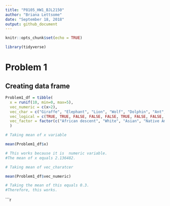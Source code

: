 ```yaml
---
title: "P8105_HW1_BJL2150"
author: "Briana Lettsome"
date: "September 18, 2018"
output: github_document
---
```


```r
knitr::opts_chunk$set(echo = TRUE)

library(tidyverse)
```


# Problem 1


## Creating data frame

```r
Problem1_df = tibble(
  x = runif(10, min=0, max=5), 
  vec_numeric = c(x>2),
  vec_char = c("Giraffe", "Elephant", "Lion", "Wolf", "Dolphin", "Ant", "Dog", "Tiger", "Bird", "Fish" ),
  vec_logical = c(TRUE, TRUE, FALSE, FALSE, FALSE, TRUE, FALSE, FALSE, TRUE, FALSE),
  vec_factor = factor(c("African descent", "White", "Asian", "Native American", "Virgin Islander", "St. Thomas", "St. John", "Croix", "Florida", "Atlanta"))
  )
```
 
```r
# Taking mean of x variable

mean(Problem1_df$x)

# This works because it is  numeric variable. 
#The mean of x equals 2.136482.
```

```r
# Taking mean of vec_charatcer

mean(Problem1_df$vec_numeric)

# Taking the mean of this equals 0.3. 
#Therefore, this works.
```

```r


